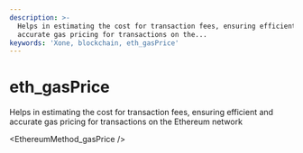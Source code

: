 ```yaml
---
description: >-
  Helps in estimating the cost for transaction fees, ensuring efficient and
  accurate gas pricing for transactions on the...
keywords: 'Xone, blockchain, eth_gasPrice'
---
```

# eth_gasPrice

Helps in estimating the cost for transaction fees, ensuring efficient and accurate gas pricing for transactions on the Ethereum network


<EthereumMethod_gasPrice />
